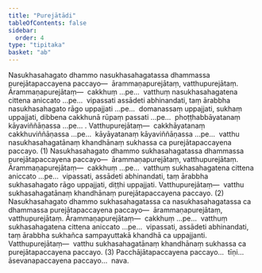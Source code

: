 ```yaml
---
title: "Purejātādi"
tableOfContents: false
sidebar:
  order: 4
type: "tipitaka"
basket: "ab"
---
```



<DynamicBreadcrumb />

<Division number="174">

<Paragraph number="4458">
Nasukhasahagato dhammo nasukhasahagatassa dhammassa purejātapaccayena paccayo—  ārammaṇapurejātaṃ, vatthupurejātaṃ. <Emphasis>Ārammaṇapurejātaṃ</Emphasis>—  cakkhuṃ …pe…  vatthuṃ nasukhasahagatena cittena aniccato …pe…  vipassati assādeti abhinandati, taṃ ārabbha nasukhasahagato rāgo uppajjati …pe…  domanassaṃ uppajjati, sukhaṃ uppajjati, dibbena cakkhunā rūpaṃ passati …pe…  phoṭṭhabbāyatanaṃ kāyaviññāṇassa …pe… . <Emphasis>Vatthupurejātaṃ</Emphasis>—  cakkhāyatanaṃ cakkhuviññāṇassa …pe…  kāyāyatanaṃ kāyaviññāṇassa …pe…  vatthu nasukhasahagatānaṃ khandhānaṃ sukhassa ca purejātapaccayena paccayo. (1)
</Paragraph>

<Paragraph number="4459">
Nasukhasahagato dhammo sukhasahagatassa dhammassa purejātapaccayena paccayo—  ārammaṇapurejātaṃ, vatthupurejātaṃ. <Emphasis>Ārammaṇapurejātaṃ</Emphasis>—  cakkhuṃ …pe…  vatthuṃ sukhasahagatena cittena aniccato …pe…  vipassati, assādeti abhinandati, taṃ ārabbha sukhasahagato rāgo uppajjati, diṭṭhi uppajjati. <Emphasis>Vatthupurejātaṃ</Emphasis>—  vatthu sukhasahagatānaṃ khandhānaṃ purejātapaccayena paccayo. (2)
</Paragraph>

<Paragraph number="4460">
Nasukhasahagato dhammo sukhasahagatassa ca nasukhasahagatassa ca dhammassa purejātapaccayena paccayo—  ārammaṇapurejātaṃ, vatthupurejātaṃ. <Emphasis>Ārammaṇapurejātaṃ</Emphasis>—  cakkhuṃ …pe…  vatthuṃ sukhasahagatena cittena aniccato …pe…  vipassati, assādeti abhinandati, taṃ ārabbha sukhañca sampayuttakā khandhā ca uppajjanti. <Emphasis>Vatthupurejātaṃ</Emphasis>—  vatthu sukhasahagatānaṃ khandhānaṃ sukhassa ca purejātapaccayena paccayo. (3)
</Paragraph>

<Paragraph number="4461">
Pacchājātapaccayena paccayo…  tīṇi…  āsevanapaccayena paccayo…  nava.
</Paragraph>
</Division>